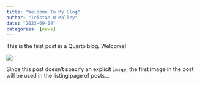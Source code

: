 ```yaml
---
title: "Welcome To My Blog"
author: "Tristan O'Malley"
date: "2023-09-04"
categories: [news]
---
```


This is the first post in a Quarto blog. Welcome!

![](thumbnail.jpg)

Since this post doesn't specify an explicit `image`, the first image in the post will be used in the listing page of posts...
